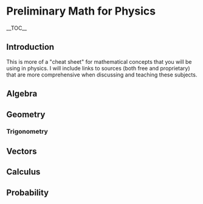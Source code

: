 = Preliminary Math for Physics =

__TOC__

== Introduction ==
This is more of a "cheat sheet" for mathematical concepts that you will be using in physics. I will include links to sources (both free and proprietary) that are more comprehensive when discussing and teaching these subjects.

== Algebra ==

== Geometry ==

=== Trigonometry ===

== Vectors ==

== Calculus ==

== Probability ==
